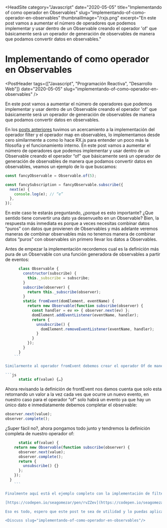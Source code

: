 
<HeadSite
  category="Javascript"
  date="2020-05-05"
  title="Implementando of como operador en Observables"
  slug="implementando-of-como-operador-en-observables"
  thumbnailImage="/rxjs.png"
  excerpt="En este post vamos a aumentar el número de operadores que podemos implementar y usar dentro de un Observable creando el operador 'of' que básicamente será un operador de generación de observables de manera que podamos convertir datos en observables."
></HeadSite>

# Implementando of como operador en Observables

<PostHeader
  tags={["Javascript", "Programación Reactiva", "Desarrollo Web"]}
  date="2020-05-05"
  slug="implementando-of-como-operador-en-observables"
/>

En este post vamos a aumentar el número de operadores que podemos implementar y usar dentro de un Observable creando el operador 'of' que básicamente será un operador de generación de observables de manera que podamos convertir datos en observables.

En los [posts anteriores](https://www.sebastian-gomez.com/implementando-filter-como-operador-en-observables/) tuvimos un acercamiento a la implementación del operador filter y el operador map en observables, lo implementamos desde cero similarmente a como lo hace RX.js para entender un poco más la filosofía y el funcionamiento interno. En este post vamos a aumentar el número de operadores que podemos implementar y usar dentro de un Observable creando el operador “of" que básicamente será un operador de generación de observables de manera que podamos convertir datos en observables, veamos un ejemplo de lo que buscamos:

```js
const fancyObservable = Observable.of(5);

const fancySubscription = fancyObservable.subscribe({
  next(e) {
    console.log(e); // “e”
  },
});
```

En este caso te estarás preguntando, ¿porqué es esto importante? ¿Que sentido tiene convertir una dato ya desenvuelto en un Observable? Bien, la respuesta más inmediata es porque a veces necesitas combinar datos “puros” con datos que provienen de Observables y más adelante veremos maneras de combinar observables más no tenemos manera de combinar datos “puros” con observables sin primero llevar los datos a Observables.

Antes de empezar la implementación recordemos cual es la definición más pura de un Observable con una función generadora de observables a partir de eventos:

````js
      class Observable {
        constructor(subscribe) {
          this._subscribe = subscribe;
        }
        subscribe(observer) {
          return this._subscribe(observer);
        }
        static fromEvent(domElement, eventName) {
          return new Observable(function subscribe(observer) {
            const handler = ev => { observer.next(ev) };
            domElement.addEventListener(eventName, handler);
            return {
              unsubscribe() {
                domElement.removeEventListener(eventName, handler);
              }
            }
          });
        }
      }
    ```

Similarmente al operador fromEvent debemos crear el operador Of de manera estática es decir que esta función va estar ligada al prototipo (prototype) sin importar si existe o no una instancia de un Observable. Diferente a lo que pasaba con las funciones filter y map que definitivamente solo se invocaban si ya tenían un observable instancia.

```js
      static of(value) {…}
````

Ahora revisando la definición de frontEvent nos damos cuenta que solo esta retornando un valor a la vez cada ves que ocurre un nuevo evento, en nuestro caso para el operador “of” solo habrá un evento ya que hay un único dato e inmediatamente debemos completar el observable:

```js
observer.next(value);
observer.complete();
```

¿Super fácil no?, ahora pongamos todo junto y tendremos la definición completa de nuestro operador of:

````js
      static of(value) {
    return new Observable(function subscribe(observer) {
      observer.next(value);
      observer.complete();
      return {
        unsubscribe() {}
      };
    });
  }
    ```

Finalmente aquí está el ejemplo completo con la implementación de filter, map y nuestro nuevo operador of:

[https://codepen.io/seagomezar/pen/rvZZev](https://codepen.io/seagomezar/pen/rvZZev?editors=0011)

Eso es todo, espero que este post te sea de utilidad y lo puedas aplicar a algún proyecto que tengas en mente y que simplemente te haya ayudado a entender la naturaleza de los operadores sobre observables. déjame un comentario si lograste implementarlo, si quieres añadir alguna otra funcionalidad o si tienes alguna duda no dudes en dejarme un comentario en la parte de abajo, recuerda que si te gustó también puedes compartir usando los links a las redes sociales en la parte de abajo.

<Discuss slug="implementando-of-como-operador-en-observables"/>
````
